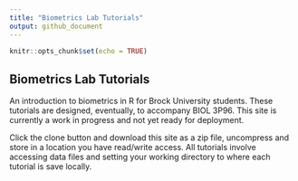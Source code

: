 ```yaml
---
title: "Biometrics Lab Tutorials"
output: github_document
---
```


```r
knitr::opts_chunk$set(echo = TRUE)
```

## Biometrics Lab Tutorials

An introduction to biometrics in R for Brock University students.  These tutorials are designed, eventually, to accompany BIOL 3P96.  This site is currently a work in progress and not yet ready for deployment.

Click the clone button and download this site as a zip file, uncompress and store in a location you have read/write access.  All tutorials involve accessing data files and setting your working directory to where each tutorial is save locally.  




